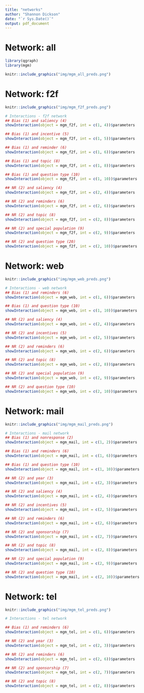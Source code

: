 ```yaml
---
title: "networks"
author: "Shannon Dickson"
date: "`r Sys.Date()`"
output: pdf_document
---
```


# Network: all

```r
library(qgraph)
library(mgm)
```

```r
knitr::include_graphics("img/mgm_all_preds.png")
```

# Network: f2f

```r
knitr::include_graphics("img/mgm_f2f_preds.png")
```

```r
# Interactions - f2f network
## Bias (1) and saliency (4)
showInteraction(object = mgm_f2f, int = c(1, 4))$parameters

## Bias (1) and incentive (5)
showInteraction(object = mgm_f2f, int = c(1, 5))$parameters

## Bias (1) and reminder (6)
showInteraction(object = mgm_f2f, int = c(1, 6))$parameters

## Bias (1) and topic (8)
showInteraction(object = mgm_f2f, int = c(1, 8))$parameters

## Bias (1) and question type (10)
showInteraction(object = mgm_f2f, int = c(1, 10))$parameters

## NR (2) and saliency (4)
showInteraction(object = mgm_f2f, int = c(2, 4))$parameters

## NR (2) and reminders (6)
showInteraction(object = mgm_f2f, int = c(2, 6))$parameters

## NR (2) and topic (8)
showInteraction(object = mgm_f2f, int = c(2, 8))$parameters

## NR (2) and special population (9)
showInteraction(object = mgm_f2f, int = c(2, 9))$parameters

## NR (2) and question type (20)
showInteraction(object = mgm_f2f, int = c(2, 10))$parameters
```

# Network: web

```r
knitr::include_graphics("img/mgm_web_preds.png")
```

```r
# Interactions - web network
## Bias (1) and reminders (6)
showInteraction(object = mgm_web, int = c(1, 6))$parameters

## Bias (1) and question type (10)
showInteraction(object = mgm_web, int = c(1, 10))$parameters

## NR (2) and saliency (4)
showInteraction(object = mgm_web, int = c(2, 4))$parameters

## NR (2) and incentives (5)
showInteraction(object = mgm_web, int = c(2, 5))$parameters

## NR (2) and reminders (6)
showInteraction(object = mgm_web, int = c(2, 6))$parameters

## NR (2) and topic (8)
showInteraction(object = mgm_web, int = c(2, 8))$parameters

## NR (2) and special population (9)
showInteraction(object = mgm_web, int = c(2, 9))$parameters

## NR (2) and question type (10)
showInteraction(object = mgm_web, int = c(2, 10))$parameters
```

# Network: mail

```r
knitr::include_graphics("img/mgm_mail_preds.png")
```

```r
# Interactions - mail network
## Bias (1) and nonresponse (2)
showInteraction(object = mgm_mail, int = c(1, 2))$parameters

## Bias (1) and reminders (6)
showInteraction(object = mgm_mail, int = c(1, 6))$parameters

## Bias (1) and question type (10)
showInteraction(object = mgm_mail, int = c(1, 10))$parameters

## NR (2) and year (3)
showInteraction(object = mgm_mail, int = c(2, 3))$parameters

## NR (2) and saliency (4)
showInteraction(object = mgm_mail, int = c(2, 4))$parameters

## NR (2) and incentives (5)
showInteraction(object = mgm_mail, int = c(2, 5))$parameters

## NR (2) and reminders (6)
showInteraction(object = mgm_mail, int = c(2, 6))$parameters

## NR (2) and sponsorship (7)
showInteraction(object = mgm_mail, int = c(2, 7))$parameters

## NR (2) and topic (8)
showInteraction(object = mgm_mail, int = c(2, 8))$parameters

## NR (2) and special population (9)
showInteraction(object = mgm_mail, int = c(2, 9))$parameters

## NR (2) and question type (10)
showInteraction(object = mgm_mail, int = c(2, 10))$parameters
```

# Network: tel

```r
knitr::include_graphics("img/mgm_tel_preds.png")
```

```r
# Interactions - tel network

## Bias (1) and reminders (6)
showInteraction(object = mgm_tel, int = c(1, 6))$parameters

## NR (2) and year (3)
showInteraction(object = mgm_tel, int = c(2, 3))$parameters

## NR (2) and reminders (6)
showInteraction(object = mgm_tel, int = c(2, 6))$parameters

## NR (2) and sponsorship (7)
showInteraction(object = mgm_tel, int = c(2, 7))$parameters

## NR (2) and topic (8)
showInteraction(object = mgm_tel, int = c(2, 8))$parameters
```